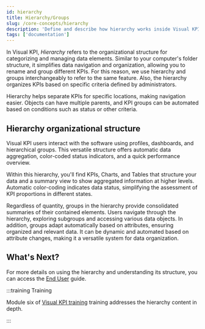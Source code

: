 ```yaml
---
id: hierarchy
title: Hierarchy/Groups
slug: /core-concepts/hierarchy
description: 'Define and describe how hierarchy works inside Visual KPI.'
tags: ['documentation']
---
```



In Visual KPI, *Hierarchy* refers to the organizational structure for categorizing and managing data elements. Similar to your computer's folder structure, it simplifies data navigation and organization, allowing you to rename and group different KPIs. For this reason, we use hierarchy and groups interchangeably to refer to the same feature. Also, the hierarchy organizes KPIs based on specific criteria defined by administrators. 

Hierarchy helps separate KPIs for specific locations, making navigation easier. Objects can have multiple parents, and KPI groups can be automated based on conditions such as status or other criteria.

## Hierarchy organizational structure

Visual KPI users interact with the software using profiles, dashboards, and hierarchical groups. This versatile structure offers automatic data aggregation, color-coded status indicators, and a quick performance overview.

Within this hierarchy, you'll find KPIs, Charts, and Tables that structure your data and a summary view to show aggregated information at higher levels. Automatic color-coding indicates data status, simplifying the assessment of KPI proportions in different states. 

<StylizedImage
  imgURL="img/core-concepts/hierarchy/hierarchy-groups.png"
  alt="Example of KPI groups"
/>

Regardless of quantity, groups in the hierarchy provide consolidated summaries of their contained elements. Users navigate through the hierarchy, exploring subgroups and accessing various data objects. In addition, groups adapt automatically based on attributes, ensuring organized and relevant data. It can be dynamic and automated based on attribute changes, making it a versatile system for data organization.

<StylizedImage
  imgURL="img/core-concepts/hierarchy/hierarchy.gif"
  alt="Example of KPI groups"
/>


## What's Next?

For more details on using the hierarchy and understanding its structure, you can access the [End User](/docs/end-user/overview) guide.

:::training Training

Module six of [Visual KPI training](https://www.transpara.com/lesson/groups-hierarchy-end-user/) training addresses the hierarchy content in depth. 

:::

